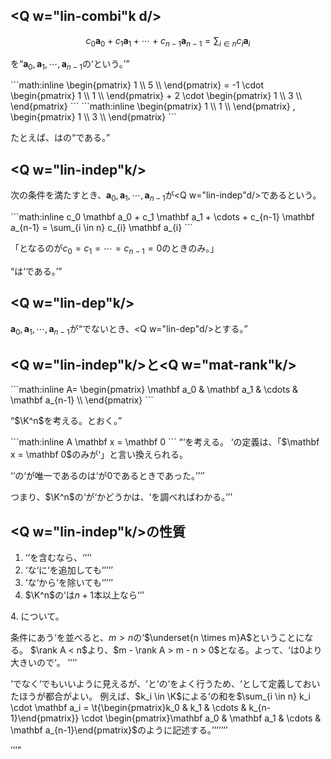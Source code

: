 <Config
  title="線形結合"
  published
/>

## <Q w="lin-combi"k d/>

```math
c_0 \mathbf a_0
+
c_1 \mathbf a_1
+
\cdots
+
c_{n-1} \mathbf a_{n-1}
=
\sum_{i \in n}
c_{i} \mathbf a_{i}
```

を<Q w="seq"/>$\mathbf a_0, \mathbf a_1, \cdots, \mathbf a_{n-1}$の<Q w="lin-combi"/>という。

<Save w="1">
```math:inline
  \begin{pmatrix}
    1 \\
    5 \\
  \end{pmatrix}
  =
  -1 \cdot
  \begin{pmatrix}
    1 \\
    1 \\
  \end{pmatrix}
  +
  2 \cdot
  \begin{pmatrix}
    1 \\
    3 \\
  \end{pmatrix}
```
</Save>
<Save w="2">
```math:inline
  \begin{pmatrix}
    1 \\
    1 \\
  \end{pmatrix}
  ,
  \begin{pmatrix}
    1 \\
    3 \\
  \end{pmatrix}
```
</Save>

たとえば、<Load w="1"/>は<Load w="2"/>の<Q w="lin-combi"/>である。

## <Q w="lin-indep"k/>

次の条件を満たすとき、$\mathbf a_0, \mathbf a_1, \cdots, \mathbf a_{n-1}$が<Q w="lin-indep"d/>であるという。

<Save w="1">
```math:inline
c_0 \mathbf a_0
+
c_1 \mathbf a_1
+
\cdots
+
c_{n-1} \mathbf a_{n-1}
=
\sum_{i \in n}
c_{i} \mathbf a_{i}
```
</Save>

「<Load w="1"/>となるのが$c_0=c_1=\cdots=c_{n-1}=0$のときのみ。」

<Q w="null-seq"/>は<Q w="lin-indep"/>である。

## <Q w="lin-dep"k/>

$\mathbf a_0, \mathbf a_1, \cdots, \mathbf a_{n-1}$が<Q w="lin-indep"/>でないとき、<Q w="lin-dep"d/>とする。

## <Q w="lin-indep"k/>と<Q w="mat-rank"k/>

<Save w="1">
```math:inline
A=
\begin{pmatrix}
\mathbf a_0 &
\mathbf a_1 &
\cdots &
\mathbf a_{n-1} \\
\end{pmatrix}
```
</Save>

<Q w="lin-sp"/>$\K^n$を考える。<Load w="1"/>とおく。

<Save w="1">
```math:inline
A
\mathbf x
=
\mathbf 0
```
</Save>
<Q w="homo"/><Q w="system-of-lin-eq"/><Load w="1"/>を考える。
<Q w="lin-indep"/>の定義は、「$\mathbf x = \mathbf 0$のみが<Q w="sol"/>」と言い換えられる。

<Q w="homo"/><Q w="system-of-lin-eq"/>の<Q w="sol"/>が唯一であるのは<Q w="dof"/>が$0$であるときであった。

つまり、$\K^n$の<Q w="seq"/>が<Q w="lin-combi"/>かどうかは、<Q w="mat-rank"/>を調べればわかる。

## <Q w="lin-indep"k/>の性質

1. <Q w="zero"/><Q w="vec"/>を含むなら、<Q w="lin-dep"/>
2. <Q w="lin-dep"/>な<Q w="seq"/>に<Q w="vec"/>を追加しても<Q w="lin-dep"/>
3. <Q w="lin-indep"/>な<Q w="seq"/>から<Q w="vec"/>を除いても<Q w="lin-indep"/>
4. $\K^n$の<Q w="vec"/>は$n+1$本以上なら<Q w="lin-dep"/>

<Prove>
<span>4.</span> について。

条件にあう<Q w="vec"/>を並べると、$m > n$の<Q w="mat"/>$\underset{n \times m}A$ということになる。
$\rank A < n$より、$m - \rank A > m - n > 0$となる。よって、<Q w="dof"/>は$0$より大きいので<Q w="lin-dep"/>。
</Prove>

<Q w="seq"/>でなく<Q w="set"/>でもいいように見えるが、<Q w="seq"/>と<Q w="mat"/>の<Q w="identify"/>をよく行うため、<Q w="seq"/>として定義しておいたほうが都合がよい。
例えば、$k_i \in \K$による<Q w="scaling"/>の和を$\sum_{i \in n} k_i \cdot \mathbf a_i = \t{\begin{pmatrix}k_0 & k_1 & \cdots & k_{n-1}\end{pmatrix}} \cdot \begin{pmatrix}\mathbf a_0 & \mathbf a_1 & \cdots & \mathbf a_{n-1}\end{pmatrix}$のように記述する。
